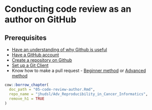 # Conducting code review as an author on GitHub

## Prerequisites

- [Have an understanding of why Github is useful](https://hutchdatascience.org/dasl-snack-github/why-github.html)
- [Have a GitHub account](https://hutchdatascience.org/dasl-snack-github/create-a-github-account.html)
- [Create a repository on Github](https://hutchdatascience.org/dasl-snack-github/setting-up-a-project-on-github.html)
- [Set up a Git Client](https://hutchdatascience.org/dasl-snack-github/setting-up-a-git-client.html)
- Know how to make a pull request - [Beginner method](https://hutchdatascience.org/dasl-snack-github/making-a-pull-request-beginners.html) or [Advanced method](https://hutchdatascience.org/dasl-snack-github/making-a-pull-request-advanced.html)


```r
cow::borrow_chapter(
  doc_path = "05-code-review-author.Rmd",
  repo_name = "jhudsl/Adv_Reproducibility_in_Cancer_Informatics",
  remove_h1 = TRUE
)
```
